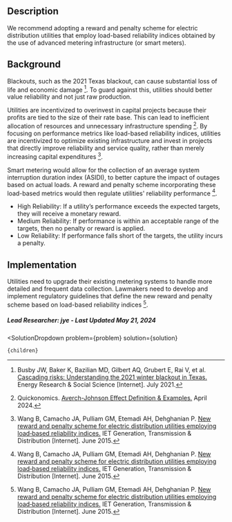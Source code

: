 


## Description

We recommend adopting a reward and penalty scheme for electric distribution utilities that employ load-based reliability indices obtained by the use of advanced metering infrastructure (or smart meters). 

## Background

Blackouts, such as the 2021 Texas blackout, can cause substantial loss of life and economic damage [^"1"]. To guard against this, utilities should better value reliability and not just raw production. 

Utilities are incentivized to overinvest in capital projects because their profits are tied to the size of their rate base. This can lead to inefficient allocation of resources and unnecessary infrastructure spending [^"3"]. By focusing on performance metrics like load-based reliability indices, utilities are incentivized to optimize existing infrastructure and invest in projects that directly improve reliability and service quality, rather than merely increasing capital expenditures [^"2"].

Smart metering would allow for the collection of an average system interruption duration index (ASIDI), to better capture the impact of outages based on actual loads. A reward and penalty scheme incorporating these load-based metrics would then regulate utilities' reliability performance [^"2"]. 

- High Reliability: If a utility’s performance exceeds the expected targets, they will receive a monetary reward.
- Medium Reliability: If performance is within an acceptable range of the targets, then no penalty or reward is applied.
- Low Reliability: If performance falls short of the targets, the utility incurs a penalty.


## Implementation

Utilities need to upgrade their existing metering systems to handle more detailed and frequent data collection. Lawmakers need to develop and implement regulatory guidelines that define the new reward and penalty scheme based on load-based reliability indices [^"2"].


##### Lead Researcher: jye - Last Updated May 21, 2024

[^"1"]: Busby JW, Baker K, Bazilian MD, Gilbert AQ, Grubert E, Rai V, et al. [Cascading risks: Understanding the 2021 winter blackout in Texas.](http://dx.doi.org/10.1016/j.erss.2021.102106) Energy Research & Social Science [Internet]. July 2021.
[^"2"]: Wang B, Camacho JA, Pulliam GM, Etemadi AH, Dehghanian P. [New reward and penalty scheme for electric distribution utilities employing load‐based reliability indices.](http://dx.doi.org/10.1049/iet-gtd.2017.1809) IET Generation, Transmission &amp; Distribution [Internet]. June 2015.
[^"3"]: Quickonomics. [Averch-Johnson Effect Definition & Examples.](https://quickonomics.com/terms/averch-johnson-effect/)  April 2024.

  <SolutionDropdown 
    problem={problem} 
    solution={solution}
  >
    {children}
  </SolutionDropdown>